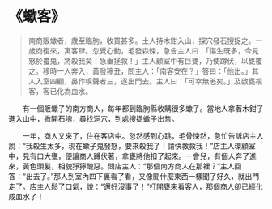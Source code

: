 # 《蠍客》

> 南商販蠍者，歲至臨朐，收買甚多。土人持木鉗入山，探穴發石搜捉之。一歲商復來，寓客肆。忽覺心動，毛發森悚，急告主人曰：「傷生既多，今見怒於蠆鬼，將殺我矣！急垂拯救！」主人顧室中有巨甕，乃使蹲伏，以甕覆之。移時一人奔入，黃發獰丑，問主人：「南客安在？」答曰：「他出。」其人入室四顧，鼻作嗅聲者三，遂出門去。主人曰：「可幸無恙矣。」及啟甕視客，客已化為血水。

&emsp;&emsp;有一個販蠍子的南方商人，每年都到臨朐縣收購很多蠍子。當地人拿著木鉗子進入山中，掀開石塊，尋找洞穴，到處搜捉蠍子出售。

&emsp;&emsp;一年，商人又來了，住在客店中。忽然感到心跳，毛骨悚然，急忙告訴店主人說：“我殺生太多，現在蠍子鬼發怒，要來殺我了！請快救救我！”店主人環顧室中，見有口大甕，便讓商人蹲伏著，拿甕將他扣了起來。一會兒，有個人奔了進來，黃色頭髮，相貌猙獰醜惡。問店主人：“那個南方商人在那裡？”主人回答：“出去了。”那人到室內四下裏看了看，又像聞什麼東西一樣聞了好久，就出門走了。店主人鬆了口氣，說：“還好沒事了！”打開甕來看客人，那個商人卻已經化成血水了！

